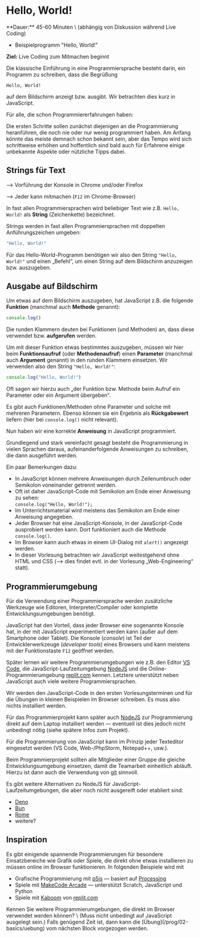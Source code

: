 
# Hello, World!

<Callout>
  **Dauer:** 45-60 Minuten \
  (abhängig von Diskussion während Live Coding)

  - Beispielprogramm "Hello, World!"

  **Ziel:** Live Coding zum Mitmachen beginnt
</Callout>

Die klassische Einführung in eine Programmiersprache
besteht darin, ein Programm zu schreiben, dass die Begrüßung

```
Hello, World!
```

auf dem Bildschirm anzeigt bzw. ausgibt. Wir betrachten dies 
kurz  in JavaScript.

<Callout type="warning">
Für alle, die schon Programmiererfahrungen haben:

Die ersten Schritte sollen zunächst diejenigen an die
Programmierung heranführen, die noch nie oder nur wenig
programmiert haben. Am Anfang könnte das meiste demnach
schon bekannt sein, aber das Tempo wird sich schrittweise
erhöhen und hoffentlich sind bald auch für Erfahrene einige 
unbekannte Aspekte oder nützliche Tipps dabei.
</Callout>

## Strings für Text

<Callout type="warning" emoji="👨🏻‍💻">
&xrarr; Vorführung der Konsole in Chrome und/oder Firefox

&xrarr; Jeder kann mitmachen (`F12` im Chrome-Browser)
</Callout>

In fast allen Programmiersprachen wird beliebiger Text wie z.B. 
`Hello, World!` als **String** (Zeichenkette) bezeichnet.

Strings werden in fast allen Programmiersprachen mit doppelten Anführungszeichen umgeben:

```js
"Hello, World!"
```

Für das Hello-World-Programm benötigen wir also den String `"Hello, 
World!"` und einen „Befehl“, um einen String auf dem Bildschirm 
anzuzeigen bzw. auszugeben. 

## Ausgabe auf Bildschirm 

Um etwas auf dem Bildschirm auszugeben, hat JavaScript z.B. die 
folgende **Funktion** (manchmal auch **Methode** genannt):

```js
console.log()
```

Die runden Klammern deuten bei Funktionen (und Methoden) an, dass diese verwendet bzw. **aufgerufen** werden.

Um mit dieser Funktion etwas bestimmtes auszugeben, müssen wir 
hier beim **Funktionsaufruf** (oder **Methodenaufruf**) einen 
**Parameter** (manchmal auch **Argument** genannt) in den runden 
Klammern einsetzen. Wir verwenden also den String 
`"Hello, World!"`:

```js
console.log("Hello, World!") 
```

Oft sagen wir hierzu auch „der Funktion bzw. Methode beim Aufruf 
ein Parameter oder ein Argument übergeben“.

Es gibt auch Funktionen/Methoden ohne Parameter und solche mit 
mehreren Parametern. Ebenso können sie ein Ergebnis als 
**Rückgabewert** liefern (hier bei `console.log()` nicht relevant).

Nun haben wir eine korrekte **Anweisung** in JavaScript 
programmiert.

Grundlegend und stark vereinfacht gesagt besteht die Programmierung 
in vielen Sprachen daraus, aufeinanderfolgende Anweisungen zu 
schreiben, die dann ausgeführt werden. 

Ein paar Bemerkungen dazu:

- In JavaScript können mehrere Anweisungen durch Zeilenumbruch oder Semikolon voneinander getrennt werden.
- Oft ist daher JavaScript-Code mit Semikolon am Ende einer Anweisung zu sehen: <br/> 
    ```console.log("Hello, World!");```
- Im Unterrichtsmaterial wird meistens das Semikolon am Ende einer Anweisung angegeben.
- Jeder Browser hat eine JavaScript-Konsole, in der JavaScript-Code ausprobiert werden kann. Dort funktioniert auch die Methode  `console.log()`.
- Im Browser kann auch etwas in einem UI-Dialog mit `alert()`  angezeigt werden.
- In dieser Vorlesung betrachten wir JavaScript weitestgehend ohne HTML und CSS (&xrarr; dies findet evtl. in der Vorlesung „Web-Engineering“ statt).

## Programmierumgebung

Für die Verwendung einer Programmiersprache werden zusätzliche
Werkzeuge wie Editoren, Interpreter/Compiler oder komplette
Entwicklungsumgebungen benötigt.

JavaScript hat den Vorteil, dass jeder Browser eine sogenannte
Konsole hat, in der mit JavaScript experimentiert werden kann
(außer auf dem Smartphone oder Tablet). Die Konsole
(_console_) ist Teil der Entwicklerwerkzeuge (_developer tools_)
eines Browsers und kann meistens mit der Funktionstaste `F12`
geöffnet werden.

Später lernen wir weitere Programmierumgebungen wie z.B.
den Editor [VS Code](https://code.visualstudio.com), die
JavaScript-Laufzeitumgebung [NodeJS](https://nodejs.org) und
die Online-Programmierumgebung [replit.com](https://replit.com)
kennen. Letztere unterstützt neben JavaScript auch viele 
weitere Programmiersprachen.

<Callout type="warning">
 Wir werden den JavaScript-Code in den ersten Vorlesungsterminen 
 und für die Übungen in kleinen Beispielen im Browser schreiben. Es 
 muss also nichts installiert werden.

Für das Programmierprojekt kann später auch [NodeJS](https://nodejs.org) zur Programmierung direkt auf dem Laptop installiert werden 
&mdash; eventuell ist dies jedoch nicht unbedingt nötig (siehe 
spätere Infos zum Projekt). 

Für die Programmierung von JavaScript kann im Prinzip jeder 
Texteditor eingesetzt werden (VS Code, Web-/PhpStorm, Notepad++, 
usw.). 

Beim Programmierprojekt sollten alle Mitglieder einer Gruppe die 
gleiche Entwicklungsumgebung einsetzen, damit die Teamarbeit 
einheitlich abläuft. Hierzu ist dann auch die Verwendung von 
[git](https://git-scm.org) sinnvoll. 
</Callout>

Es gibt weitere Alternativen zu NodeJS für 
JavaScript-Laufzeitumgebungen, die aber noch nicht ausgereift
oder etabliert sind:

- [Deno](https://deno.land)
- [Bun](https://bun.sh)
- [Rome](https://rome.tools)
- weitere?

## Inspiration 

Es gibt einigende spannende Programmierungen für besondere
Einsatzbereiche wie Grafik oder Spiele, die direkt ohne etwas
installieren zu müssen online im Browser funktionieren.
In folgenden Beispiele wird mit 

- Grafische Programmierung mit [p5js](https://p5js.org) &mdash; basiert auf [Processing](https://processing.org/)
- Spiele mit [MakeCode Arcade](https://arcade.makecode.com) &mdash; unterstützt Scratch, JavaScript und Python
- Spiele mit [Kaboom](https://kaboomjs.com) von [replit.com](https://blog.replit.com/kaboom)

<Callout type="warning" emoji="🙋🏻‍♂️❓">
Kennen Sie weitere Programmierumgebungen, die direkt im 
Browser verwendet werden können? \
(Muss nicht unbedingt auf JavaScript ausgelegt sein.)
</Callout>

<Callout type="warning" emoji="👨🏻‍💻">
Falls genügend Zeit ist, dann kann die [Übung](/prog/02-basics/uebung) vom nächsten Block vorgezogen
werden. 
</Callout>